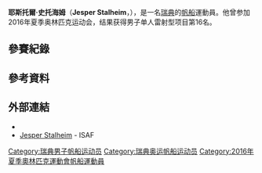{{MedalTableTop}}
{{MedalSport | 男子[[帆船|帆船]] }}
{{MedalCountry | {{SWE}} }}
{{Medal|Competition|[[歐洲單人小艇雷射型錦標賽|歐洲錦標賽]]}}
{{MedalBronze | [[2012年歐洲單人小艇雷射型錦標賽|2012年 烏爾坦]] | 單人小艇雷射型 }}
{{MedalBronze | [[2013年歐洲單人小艇雷射型錦標賽|2013年 鄧萊里]] | 單人小艇雷射型 }}
{{Medal|Competition|[[歐洲青年單人小艇雷射型錦標賽|歐洲青年錦標賽]]}}
{{MedalGold | [[2008年歐洲青年單人小艇雷射型錦標賽|2008年 多曼涅茲]] | 單人小艇雷射型 }}
{{MedalBottom}}
'''耶斯托爾·史托海姆'''（'''Jesper Stalheim'''，{{bd|1988年|8月23日|catIdx=Stalheim, Jesper}}），是一名[[瑞典|瑞典]]的[[帆船|帆船]]運動員。他曾参加2016年夏季奥林匹克运动会，结果获得男子单人雷射型项目第16名。

== 參賽紀錄 ==

== 參考資料 ==
{{Reflist}}

== 外部連結 ==
* {{Twitter|jesperstalheim}}
* [http://www.sailing.org/biog.php?memberid=83197 Jesper Stalheim] {{Wayback|url=http://www.sailing.org/biog.php?memberid=83197 |date=20170702020029 }} - ISAF

{{DEFAULTSORT:Stalheim, Jesper}}
[[Category:瑞典男子帆船运动员|Category:瑞典男子帆船运动员]]
[[Category:瑞典奥运帆船运动员|Category:瑞典奥运帆船运动员]]
[[Category:2016年夏季奧林匹克運動會帆船運動員|Category:2016年夏季奧林匹克運動會帆船運動員]]